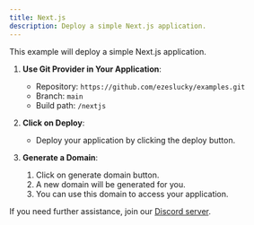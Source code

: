 ```yaml
---
title: Next.js
description: Deploy a simple Next.js application.
---
```



This example will deploy a simple Next.js application.


1. **Use Git Provider in Your Application**:
   - Repository: `https://github.com/ezeslucky/examples.git`
   - Branch: `main`
   - Build path: `/nextjs`

2. **Click on Deploy**:
   - Deploy your application by clicking the deploy button.

3. **Generate a Domain**:
   1. Click on generate domain button.
   2. A new domain will be generated for you.
   3. You can use this domain to access your application.

If you need further assistance, join our [Discord server](https://discord.com/invite/2tBnJ3jDJc).